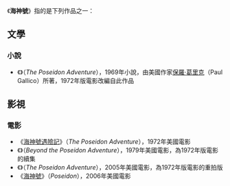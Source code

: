 《'''海神號'''》指的是下列作品之一：
==文學==
===小說===
*《{{link-en|The Poseidon Adventure (novel)|The Poseidon Adventure (novel)|海神號遇險記}}》（''The Poseidon Adventure''），1969年小說，由美國作家[[保羅·葛里克|保羅·葛里克]]（Paul Gallico）所著，1972年版電影改編自此作品

==影視==
===電影===
*《[[海神號遇險記|海神號遇險記]]》（''The Poseidon Adventure''），1972年美國電影
*《{{link-en|海神號救難記|Beyond the Poseidon Adventure}}》（''Beyond the Poseidon Adventure''），1979年美國電影，為1972年版電影的續集
*《{{link-en|海神號遇險記 (2005年電影)|The Poseidon Adventure (2005 film)}}》（''The Poseidon Adventure''），2005年美國電影，為1972年版電影的重拍版
*《[[海神號_(2006年電影)|海神號]]》（''Poseidon''），2006年美國電影

{{消歧義|cat=三字作品消歧義}}